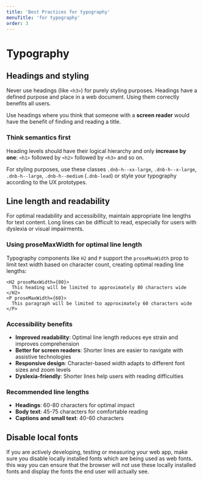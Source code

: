 ```yaml
---
title: 'Best Practices for typography'
menuTitle: 'for typography'
order: 3
---
```


# Typography

## Headings and styling

Never use headings (like `<h3>`) for purely styling purposes. Headings have a defined purpose and place in a web document. Using them correctly benefits all users.

Use headings where you think that someone with a **screen reader** would have the benefit of finding and reading a title.

### Think semantics first

Heading levels should have their logical hierarchy and only **increase by one**: `<h1>` followed by `<h2>` followed by `<h3>` and so on.

For styling purposes, use these classes `.dnb-h--xx-large`, `.dnb-h--x-large`, `.dnb-h--large`, `.dnb-h--medium` (`.dnb-lead`) or style your typography according to the UX prototypes.

## Line length and readability

For optimal readability and accessibility, maintain appropriate line lengths for text content. Long lines can be difficult to read, especially for users with dyslexia or visual impairments.

### Using proseMaxWidth for optimal line length

Typography components like `H2` and `P` support the `proseMaxWidth` prop to limit text width based on character count, creating optimal reading line lengths:

```tsx
<H2 proseMaxWidth={80}>
  This heading will be limited to approximately 80 characters wide
</H2>
<P proseMaxWidth={60}>
  This paragraph will be limited to approximately 60 characters wide
</P>
```

### Accessibility benefits

- **Improved readability**: Optimal line length reduces eye strain and improves comprehension
- **Better for screen readers**: Shorter lines are easier to navigate with assistive technologies
- **Responsive design**: Character-based width adapts to different font sizes and zoom levels
- **Dyslexia-friendly**: Shorter lines help users with reading difficulties

### Recommended line lengths

- **Headings**: 60-80 characters for optimal impact
- **Body text**: 45-75 characters for comfortable reading
- **Captions and small text**: 40-60 characters

## Disable local fonts

If you are actively developing, testing or measuring your web app, make sure you disable locally installed fonts which are being used as web fonts. this way you can ensure that the browser will not use these locally installed fonts and display the fonts the end user will actually see.
